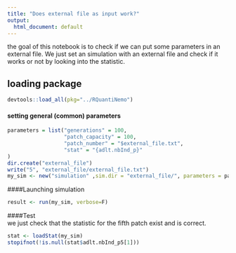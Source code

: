 ```yaml
---
title: "Does external file as input work?"
output:
  html_document: default
---
```


the goal of this notebook is to check if we can put some parameters in an external file. 
We just set an simulation with an external file and check if it works or not by looking into the statistic. 


## loading package 
```r
devtools::load_all(pkg="../RQuantiNemo")
```

#### setting general (common) parameters
```r
parameters = list("generations" = 100,
                  "patch_capacity" = 100,
                  "patch_number" = "$external_file.txt",
                  "stat" = "{adlt.nbInd_p}"
)
dir.create("external_file")
write("5", "external_file/external_file.txt")
my_sim <- new("simulation" ,sim.dir = "external_file/", parameters = parameters)
```

####Launching simulation
```r
result <- run(my_sim, verbose=F)
```

####Test   
we just check that the statistic for the fifth patch exist and is correct. 
```r
stat <- loadStat(my_sim)
stopifnot(!is.null(stat$adlt.nbInd_p5[1]))
```


